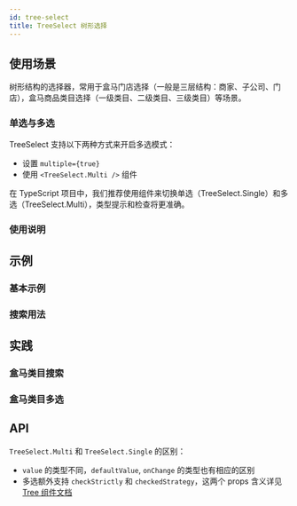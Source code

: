 ```yaml
---
id: tree-select
title: TreeSelect 树形选择
---
```



## 使用场景

树形结构的选择器，常用于盒马门店选择（一般是三层结构：商家、子公司、门店），盒马商品类目选择（一级类目、二级类目、三级类目）等场景。

### 单选与多选

TreeSelect 支持以下两种方式来开启多选模式：

- 设置 `multiple={true}`
- 使用 `<TreeSelect.Multi />` 组件

在 TypeScript 项目中，我们推荐使用组件来切换单选（TreeSelect.Single）和多选（TreeSelect.Multi），类型提示和检查将更准确。

### 使用说明

## 示例

### 基本示例

<Story fn={stories.Basic} />

### 搜索用法

<Story fn={stories.ShowSearch} />

## 实践

### 盒马类目搜索

<Story fn={stories.HippoCategoryTree} />

### 盒马类目多选

<Story fn={stories.MultiHippoCategoryTree} />

## API

`TreeSelect.Multi` 和 `TreeSelect.Single` 的区别：

- `value` 的类型不同，`defaultValue`, `onChange` 的类型也有相应的区别
- 多选额外支持 `checkStrictly` 和 `checkedStrategy`，这两个 props 含义详见 [Tree 组件文档](tree#api)

<PropsTable component={SingleTreeSelect} />
